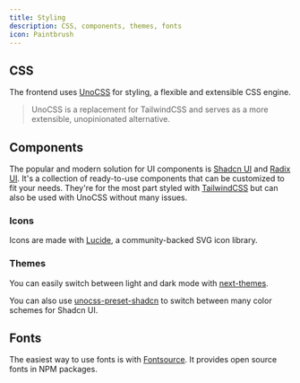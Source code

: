 ```yaml
---
title: Styling
description: CSS, components, themes, fonts
icon: Paintbrush
---
```


## CSS

The frontend uses [UnoCSS](https://unocss.dev/) for styling, a flexible and extensible CSS engine.

> UnoCSS is a replacement for TailwindCSS and serves as a more extensible, unopinionated alternative.

## Components

The popular and modern solution for UI components is [Shadcn UI](https://ui.shadcn.com/) and [Radix UI](https://radix-ui.com/). It's a collection of ready-to-use components that can be customized to fit your needs. They're for the most part styled with [TailwindCSS](https://tailwindcss.com/) but can also be used with UnoCSS without many issues.

### Icons

Icons are made with [Lucide](https://lucide.dev/), a community-backed SVG icon library.

### Themes

You can easily switch between light and dark mode with [next-themes](https://github.com/pacocoursey/next-themes).

You can also use [unocss-preset-shadcn](https://unocss-preset-shadcn.vercel.app/) to switch between many color schemes for Shadcn UI.

## Fonts

The easiest way to use fonts is with [Fontsource](https://fontsource.org/). It provides open source fonts in NPM packages.